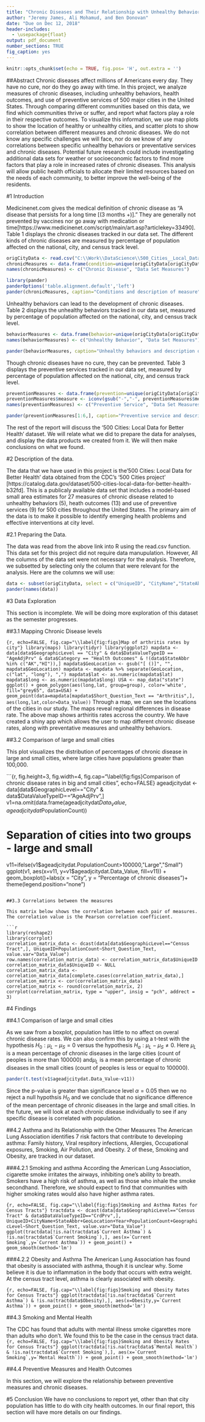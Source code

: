 ```yaml
---
title: "Chronic Diseases and Their Relationship with Unhealthy Behaviors and Preventive Measures"
author: "Jeremy James, Ali Mohamud, and Ben Donovan"
date: "Due on Dec 12, 2018"
header-includes:
  - \usepackage{float}
output: pdf_document
number_sections: TRUE
fig_caption: yes
---
```


```r
knitr::opts_chunk$set(echo = TRUE, fig.pos= 'H', out.extra = '')
```

##Abstract
Chronic diseases affect millions of Americans every day. They have no cure, nor do they go away with time. In this project, we analyze measures of chronic diseases, including unhealthy behaviors, health outcomes, and use of preventive services of 500 major cities in the United States. Through comparing different communities based on this data, we find which communities thrive or suffer, and report what factors play a role in their respective outcomes. To visualize this information, we use map plots to show the location of healthy or unhealthy cities, and scatter plots to show correlation between different measures and chronic diseases. We do not know any specific challenges we will face, nor do we know of any correlations between specific unhealthy behaviors or preventative services and chronic diseases. Potential future research could include investigating additional data sets for weather or socioeconomic factors to find more factors that play a role in increased rates of chronic diseases.  This analysis will allow public health officials to allocate their limited resources based on the needs of each community, to better improve the well-being of the residents. 

#1  Introduction

Medicinenet.com gives the medical definition of chronic disease as "A disease that persists for a long time [(3 months +)]." They are generally not prevented by vaccines nor go away with medication or time[https://www.medicinenet.com/script/main/art.asp?articlekey=33490]. Table 1 displays the chronic diseases tracked in our data set. The different kinds of chronic diseases are measured by percentage of population affected on the national, city, and census track level. 

```r
origCityData <- read.csv("C:\\Work\\DataScience\\500_Cities__Local_Data_for_Better_Health__2018_release.csv")
chronicMeasures <- data.frame(condition=unique(origCityData[origCityData$Category == "Health Outcomes",]$Short_Question_Text), measure=unique(origCityData[origCityData$Category == "Health Outcomes",]$Measure))
names(chronicMeasures) <- c("Chronic Disease", "Data Set Measures")

library(pander)
panderOptions('table.alignment.default','left')
pander(chronicMeasures, caption="Conditions and description of measure")
```

Unhealthy behaviors can lead to the development of chronic diseases. Table 2 displays the unhealthy behaviors tracked in our data set, measured by percentage of population affected on the national, city, and census track level.

```r
behaviorMeasures <- data.frame(behavior=unique(origCityData[origCityData$Category == "Unhealthy Behaviors",]$Short_Question_Text), measure=unique(origCityData[origCityData$Category == "Unhealthy Behaviors",]$Measure))
names(behaviorMeasures) <- c("Unhealthy Behavior", "Data Set Measures")

pander(behaviorMeasures, caption="Unhealthy behaviors and description of measure")
```

Though chronic diseases have no cure, they can be prevented. Table 3 displays the preventive services tracked in our data set, measured by percentage of population affected on the national, city, and census track level.

```r
preventionMeasures <- data.frame(prevention=unique(origCityData[origCityData$Category == "Prevention",]$Short_Question_Text), measure=unique(origCityData[origCityData$Category == "Prevention",]$Measure))
preventionMeasures$measure <- iconv(gsub("-","-", preventionMeasures$measure), from='UTF-8', to='ASCII//TRANSLIT')
names(preventionMeasures) <- c("Preventive Service", "Data Set Measures")

pander(preventionMeasures[1:6,], caption="Preventive service and description of measure")
```
The rest of the report will discuss the '500 Cities: Local Data for Better Health' dataset. We will relate what we did to prepare the data for analyses, and display the data products we created from it. We will then make conclusions on what we found. 

#2  Description of the data. 

The data that we have used in this project is the'500 Cities: Local Data for Better Health' data obtained from the CDC's '500 Cities project' [https://catalog.data.gov/dataset/500-cities-local-data-for-better-health-b32fd]. This is a publicaly available data set that includes a model-based small area estimates for 27 measures of chronic disease related to unhealthy behaviors (5), heath outcomes (13) and use of preventive services (9) for 500 cities throughout the United States. The primary aim of the data is to make it possible to identify emerging health problems and effective interventions at city level. 

#2.1  Preparing the Data. 

The data was read from the above link into R using the read.csv function. This data set for this project did not require data manupulation. However, All the columns of the data set were not necessary for the analysis. Therefore, we subsetted by selecting only the column that were relevant for the analysis. Here are the columns we will use:
```r
data <- subset(origCityData, select = c("UniqueID", "CityName","StateAbbr", "GeoLocation", "Year","Measure","Data_Value","PopulationCount","GeographicLevel", "Short_Question_Text", "Category", "DataValueTypeID"))
pander(names(data))
```

#3 Data Exploration

This section is incomplete. We will be doing more exploration of this dataset as the semester progresses.

##3.1 Mapping Chronic Disease levels

```{r, echo=FALSE, fig.cap="\\label{fig:figs}Map of arthritis rates by city"}
library(maps)
library(tidyr)
library(ggplot2)
mapdata <- data[data$GeographicLevel == "City" & data$DataValueTypeID == "AgeAdjPrv" & data$Category == "Health Outcomes" & !(data$StateAbbr %in% c("AK","HI")),]
mapdata$GeoLocation <- gsub("[ ()]", "", mapdata$GeoLocation)
mapdata <- mapdata %>% separate(GeoLocation, c("lat", "long"), ",")
mapdata$lat <- as.numeric(mapdata$lat)
mapdata$long <- as.numeric(mapdata$long)
USA <- map_data("state")
ggplot() + geom_polygon(aes(long,lat, group=group), color='white', fill="grey65", data=USA) + geom_point(data=mapdata[mapdata$Short_Question_Text == "Arthritis",], aes(long,lat,color=Data_Value))
```
Through a map, we can see the locations of the cities in our study. The maps reveal regional differences in disease rate. The above map shows arthiritis rates accross the country. We have created a shiny app which allows the user to map different chronic disease rates, along with preventative measures and unhealthy behaviors.

##3.2 Comparison of large and small cities

This plot visualizes the distribution of percentages of chronic disease in large and small cities, where large cities have populations greater than 100,000. 

```{r, fig.height=3, fig.width=4, fig.cap="\\label{fig:figs}Comparison of chronic disease rates in big and small cities", echo=FALSE}
ageadjcitydat <- data[data$GeographicLevel=="City" & data$DataValueTypeID=="AgeAdjPrv",]
v1=na.omit(data.frame(ageadjcitydat$Data_Value,ageadjcitydat$PopulationCount))

# Separation of cities into two groups - large and small
v11=ifelse(v1$ageadjcitydat.PopulationCount>100000,"Large","Small")
ggplot(v1, aes(x=v11, y=v1$ageadjcitydat.Data_Value,
fill=v11)) + geom_boxplot()+labs(x = "City", y = "Percentage of chronic diseases")+
  theme(legend.position="none")
```

##3.3 Correlations between the measures

This matrix below shows the correlation between each pair of measures. The correlation value is the Pearson correlation coefficient. 

```r
library(reshape2)
library(corrplot)
correlation_matrix_data <- dcast(data[data$GeographicLevel=="Census Tract",], UniqueID+PopulationCount~Short_Question_Text, value.var="Data_Value")
row.names(correlation_matrix_data) <- correlation_matrix_data$UniqueID
correlation_matrix_data$UniqueID <- NULL
correlation_matrix_data <- correlation_matrix_data[complete.cases(correlation_matrix_data),]
correlation_matrix <- cor(correlation_matrix_data)
correlation_matrix <- round(correlation_matrix, 2)
corrplot(correlation_matrix, type = "upper", insig = "pch", addrect = 3)
```

#4  Findings

##4.1 Comparison of large and small cities

As we saw from a boxplot, population has little to no affect on overal chronic disease rates. We can also confirm this by using a t-test with the hypothesis $H_0:\mu_L-\mu_S=0$ versus the hypothesis $H_a:\mu_L-\mu_S\neq0$. Here $\mu_L$ is a mean percentage of chronic diseases in the large cities (count of peoples is more than 100000) and$\mu_L$ is a mean percentage of chronic diseases in the small cities (count of peoples is less or equal to 100000). 
```r
pander(t.test(v1$ageadjcitydat.Data_Value~v11))
```
Since the p-value is greater than significance level $\alpha=0.05$ then we no reject a null hypothsis $H_0$ and we conclude that no significance difference of the mean percentage of chronic diseases in the large and small cities.
In the future, we will look at each chronic disease individually to see if any specific disease is correlated with population.

##4.2 Asthma and its Relationship with the Other Measures
The American Lung Association identifies 7 risk factors that contribute to developing asthma: Family history, Viral respitory infections, Allergies, Occupational exposures, Smoking, Air Pollution, and Obesity. 2 of these, Smoking and Obesity, are tracked in our dataset. 

###4.2.1 Smoking and asthma
According the American Lung Association, cigarette smoke irritates the airways, inhibiting one's ability to breath. Smokers have a high risk of asthma, as well as those who inhale the smoke secondhand. Therefore, we should expect to find that communities with higher smoking rates would also have higher asthma rates.

```{r, echo=FALSE, fig.cap="\\label{fig:figs}Smoking and Asthma Rates for Census Tracts"}
tractdata <- dcast(data[data$GeographicLevel=="Census Tract" & data$DataValueTypeID=="CrdPrv",], UniqueID+CityName+StateAbbr+GeoLocation+Year+PopulationCount+GeographicLevel~Short_Question_Text, value.var="Data_Value")
ggplot(tractdata[!is.na(tractdata$`Current Asthma`) & !is.na(tractdata$`Current Smoking`),], aes(x=`Current Smoking`,y=`Current Asthma`)) + geom_point() + geom_smooth(method='lm')
```

###4.2.2 Obesity and Asthma
The American Lung Association has found that obesity is associated with asthma, though it is unclear why. Some believe it is due to inflammation in the body that occurs with extra weight. At the census tract level, asthma is clearly associated with obesity. 

```{r, echo=FALSE, fig.cap="\\label{fig:figs}Smoking and Obesity Rates for Census Tracts"}
ggplot(tractdata[!is.na(tractdata$`Current Asthma`) & !is.na(tractdata$Obesity),], aes(x=Obesity,y=`Current Asthma`)) + geom_point() + geom_smooth(method='lm')
```

##4.3 Smoking and Mental Health

The CDC has found that adults with mental illness smoke cigarettes more than adults who don't. We found this to be the case in the census tract data.
```{r, echo=FALSE, fig.cap="\\label{fig:figs}Smoking and Obesity Rates for Census Tracts"}
ggplot(tractdata[!is.na(tractdata$`Mental Health`) & !is.na(tractdata$`Current Smoking`),], aes(x=`Current Smoking`,y=`Mental Health`)) + geom_point() + geom_smooth(method='lm')
```

##4.4 Preventive Measures and Health Outcomes

In this section, we will explore the relationship between preventive measures and chronic diseases.

#5  Conclusion
We have no conclusions to report yet, other than that city population has little to do with city health outcomes. In our final report, this section will have more details on our findings.

